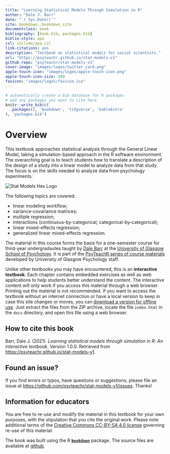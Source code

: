 ```yaml
--- 
title: "Learning Statistical Models Through Simulation in R"
author: "Dale J. Barr"
date: "`r Sys.Date()`"
site: bookdown::bookdown_site
documentclass: book
bibliography: [book.bib, packages.bib]
biblio-style: apa
csl: include/apa.csl
link-citations: yes
description: "Textbook on statistical models for social scientists."
url: "https://psyteachr.github.io/stat-models-v1"
github-repo: "psyteachr/stat-models-v1"
cover-image: "images/logos/twitter_card.png"
apple-touch-icon: "images/logos/apple-touch-icon.png"
apple-touch-icon-size: 180
favicon: "images/logos/favicon.ico"
---
```


```r
# automatically create a bib database for R packages
# add any packages you want to cite here
knitr::write_bib(c(
  .packages(), 'bookdown', 'tidyverse', 'kableExtra'
), 'packages.bib')

```

# Overview {-}

This textbook approaches statistical analysis through the General Linear Model, taking a simulation-based approach in the R software environment. The overarching goal is to teach students how to translate a description of the design of a study into a linear model to analyze data from that study. The focus is on the skills needed to analyze data from psychology experiments.

<div class="small_right"><img src="images/logos/models.png" 
     alt="Stat Models Hex Logo" /></div>

The following topics are covered:

* linear modeling workflow;
* variance-covariance matrices;
* multiple regression;
* interactions (continuous-by-categorical; categorical-by-categorical);
* linear mixed-effects regression;
* generalized linear mixed-effects regression.

The material in this course forms the basis for a one-semester course for third-year undergradautes taught by [Dale Barr]() at the [University of Glasgow School of Psychology](). It is part of the [PsyTeachR series of course materials](https://psyteachr.github.io) developed by University of Glasgow Psychology staff. 

Unlike other textbooks you may have encountered, this is an **interactive textbook**. Each chapter contains embedded exercises as well as web applications to help students better understand the content. The interactive content will only work if you access this material through a web browser. Printing out the material is not recommended. If you want to access the textbook without an internet connection or have a local version to keep in case this site changes or moves, you can [download a version for offline use](offline-textbook.zip). Just extract the files from the ZIP archive, locate the file `index.html` in the `docs` directory, and open this file using a web browser.

## How to cite this book {-}

Barr, Dale J. (2021). *Learning statistical models through simulation in R: An interactive textbook*. Version 1.0.0. Retrieved from <https://psyteachr.github.io/stat-models-v1>.

## Found an issue? {-}

If you find errors or typos, have questions or suggestions, please file an issue at <https://github.com/psyteachr/stat-models-v1/issues>. Thanks!

## Information for educators {-}

You are free to re-use and modify the material in this textbook for your own purposes, with the stipulation that you cite the original work. Please note additional terms of the [Creative Commons CC-BY-SA 4.0 license](https://creativecommons.org/licenses/by-sa/4.0/) governing re-use of this material.

The book was built using the R [**`bookdown`**](https://bookdown.org) package. The source files are available at [github](https://github.com/psyteachr/stat-models-v1).

